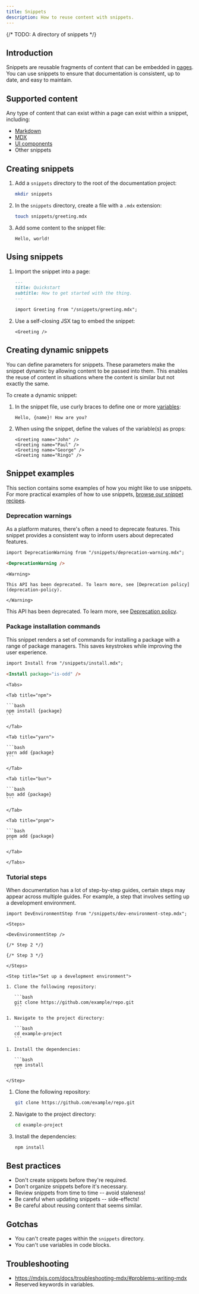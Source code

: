 ```yaml
---
title: Snippets
description: How to reuse content with snippets.
---
```



{/* TODO: A directory of snippets */}

## Introduction

Snippets are reusable fragments of content that can be embedded in [pages](#). You can use snippets to ensure that documentation is consistent, up to date, and easy to maintain.

## Supported content

Any type of content that can exist within a page can exist within a snippet, including:

- [Markdown](#)
- [MDX](#)
- [UI components](#)
- Other snippets

## Creating snippets

1. Add a `snippets` directory to the root of the documentation project:

   ```bash
   mkdir snippets
   ```

2. In the `snippets` directory, create a file with a `.mdx` extension:

   ```bash
   touch snippets/greeting.mdx
   ```

3. Add some content to the snippet file:

   ```mdx snippets/greeting.mdx
   Hello, world!
   ```

## Using snippets

1. Import the snippet into a page:

   ```md
   ---
   title: Quickstart
   subtitle: How to get started with the thing.
   ---

   import Greeting from "/snippets/greeting.mdx";
   ```

2. Use a self-closing JSX tag to embed the snippet:

   ```mdx
   <Greeting />
   ```

## Creating dynamic snippets

You can define parameters for snippets. These parameters make the snippet dynamic by allowing content to be passed into them. This enables the reuse of content in situations where the content is similar but not exactly the same.

To create a dynamic snippet:

1. In the snippet file, use curly braces to define one or more [variables](#):

   ```mdx
   Hello, {name}! How are you?
   ```

2. When using the snippet, define the values of the variable(s) as props:

   ```mdx
   <Greeting name="John" />
   <Greeting name="Paul" />
   <Greeting name="George" />
   <Greeting name="Ringo" />
   ```

## Snippet examples

This section contains some examples of how you might like to use snippets. For more practical examples of how to use snippets, [browse our snippet recipes](#).

### Deprecation warnings

As a platform matures, there's often a need to deprecate features. This snippet provides a consistent way to inform users about deprecated features.

<Tabs>

<Tab title="Usage">

```md
import DeprecationWarning from "/snippets/deprecation-warning.mdx";

<DeprecationWarning />
```

</Tab>

<Tab title="Snippet">

```mdx snippets/deprecation-warning.mdx
<Warning>

This API has been deprecated. To learn more, see [Deprecation policy](deprecation-policy).

</Warning>
```

</Tab>

<Tab title="Preview">

<Warning>

This API has been deprecated. To learn more, see [Deprecation policy](deprecation-policy).

</Warning>

</Tab>

</Tabs>

### Package installation commands

This snippet renders a set of commands for installing a package with a range of package managers. This saves keystrokes while improving the user experience.

<Tabs>

<Tab title="Usage">

```md
import Install from "/snippets/install.mdx";

<Install package="is-odd" />
```

</Tab>

<Tab title="Snippet">

````mdx snippets/install.mdx
<Tabs>

<Tab title="npm">

```bash
npm install {package}
```

</Tab>

<Tab title="yarn">

```bash
yarn add {package}
```

</Tab>

<Tab title="bun">

```bash
bun add {package}
```

</Tab>

<Tab title="pnpm">

```bash
pnpm add {package}
```

</Tab>

</Tabs>
````

</Tab>

<Tab title="Preview">

<Install pkg="is-odd" />

</Tab>

</Tabs>

### Tutorial steps

When documentation has a lot of step-by-step guides, certain steps may appear across multiple guides. For example, a step that involves setting up a development environment.

<Tabs>

<Tab title="Usage">

```mdx hello-world.mdx
import DevEnvironmentStep from "/snippets/dev-environment-step.mdx";

<Steps>

<DevEnvironmentStep />

{/* Step 2 */}

{/* Step 3 */}

</Steps>
```

</Tab>

<Tab title="Snippet">

````mdx snippets/dev-environment-step.mdx
<Step title="Set up a development environment">

1. Clone the following repository:

   ```bash
   git clone https://github.com/example/repo.git
   ```

1. Navigate to the project directory:

   ```bash
   cd example-project
   ```

1. Install the dependencies:

   ```bash
   npm install
   ```

</Step>
````

</Tab>

<Tab title="Preview">

<Step title="Set up a development environment">

1. Clone the following repository:

   ```bash
   git clone https://github.com/example/repo.git
   ```

1. Navigate to the project directory:

   ```bash
   cd example-project
   ```

1. Install the dependencies:

   ```bash
   npm install
   ```

</Step>

</Tab>

</Tabs>

## Best practices

- Don't create snippets before they're required.
- Don't organize snippets before it's necessary.
- Review snippets from time to time -- avoid staleness!
- Be careful when updating snippets -- side-effects!
- Be careful about reusing content that seems similar.

## Gotchas

- You can't create pages within the `snippets` directory.
- You can't use variables in code blocks.

## Troubleshooting

- https://mdxjs.com/docs/troubleshooting-mdx/#problems-writing-mdx
- Reserved keywords in variables.
